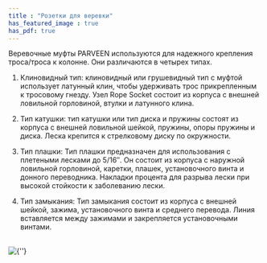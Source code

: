 ```yaml
---
title : "Розетки для веревки"
has_featured_image : true
has_pdf: true
---
```


Веревочные муфты PARVEEN используются для надежного крепления троса/троса к колонне. Они различаются в четырех типах.

1. Клиновидный тип: клиновидный или грушевидный тип с муфтой использует латунный клин, чтобы удерживать трос прикрепленным к тросовому гнезду. Узел Rope Socket состоит из корпуса с внешней ловильной горловиной, втулки и латунного клина.

2. Тип катушки: тип катушки или тип диска и пружины состоят из корпуса с внешней ловильной шейкой, пружины, опоры пружины и диска. Леска крепится к стрелковому диску по окружности.

3. Тип плашки: Тип плашки предназначен для использования с плетеными лесками до 5/16″. Он состоит из корпуса с наружной ловильной горловиной, каретки, плашек, установочного винта и донного переводника. Накладки процента для разрыва лески при высокой стойкости к заболеванию лески.

4. Тип замыкания: Тип замыкания состоит из корпуса с внешней шейкой, зажима, установочного винта и среднего перевода. Линия вставляется между зажимами и закрепляется установочными винтами.

<br />
<Image src={image} alt={''} />
